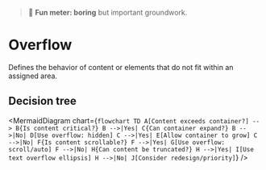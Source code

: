 
<Meta title="Primitives/Overflow" />

> 🥱 **Fun meter: boring** but important groundwork.

# Overflow

Defines the behavior of content or elements that do not fit within an assigned area.

## Decision tree

<MermaidDiagram chart={`
flowchart TD
    A[Content exceeds container?] --> B{Is content critical?}
    B -->|Yes| C{Can container expand?}
    B -->|No| D[Use overflow: hidden]
    C -->|Yes| E[Allow container to grow]
    C -->|No| F{Is content scrollable?}
    F -->|Yes| G[Use overflow: scroll/auto]
    F -->|No| H{Can content be truncated?}
    H -->|Yes| I[Use text overflow ellipsis]
    H -->|No| J[Consider redesign/priority]
`} />